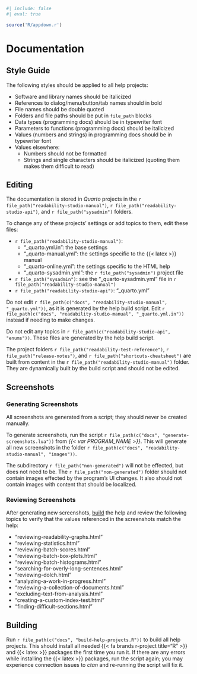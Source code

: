 ```r
#| include: false
#| eval: true

source('R/appdown.r')
```

# Documentation

## Style Guide {-}

The following styles should be applied to all help projects:

- Software and library names should be italicized
- References to dialog/menu/button/tab names should in bold
- File names should be double quoted
- Folders and file paths should be put in `file_path` blocks
- Data types (programming docs) should be in typewriter font
- Parameters to functions (programming docs) should be italicized
- Values (numbers and strings) in programming docs should be in typewriter font
- Values elsewhere:
  - Numbers should not be formatted
  - Strings and single characters should be italicized (quoting them makes them difficult to read)

## Editing {-}

The documentation is stored in *Quarto* projects in the `r file_path("readability-studio-manual")`, `r file_path("readability-studio-api")`, and `r file_path("sysadmin")` folders.

To change any of these projects' settings or add topics to them, edit these files:

- `r file_path("readability-studio-manual")`:
  - "\_quarto.yml.in": the base settings
  - "\_quarto-manual.yml": the settings specific to the {{< latex >}} manual
  - "\_quarto-online.yml": the settings specific to the HTML help
  - "\_quarto-sysadmin.yml": the `r file_path("sysadmin")` project file
- `r file_path("sysadmin")`: see the "\_quarto-sysadmin.yml" file in `r file_path("readability-studio-manual")`
- `r file_path("readability-studio-api")`: "\_quarto.yml"

::: {.warningsection data-latex=""}
Do not edit `r file_path(c("docs", "readability-studio-manual", "_quarto.yml"))`, as it is generated by the help build script.
Edit `r file_path(c("docs", "readability-studio-manual", "_quarto.yml.in"))` instead if needing to make changes.
:::

::: {.warningsection data-latex=""}
Do not edit any topics in `r file_path(c("readability-studio-api", "enums"))`.
These files are generated by the help build script.
:::

::: {.notesection data-latex=""}
The project folders `r file_path("readability-test-reference")`, `r file_path("release-notes")`, and `r file_path("shortcuts-cheatsheet")` are built from content in the `r file_path("readability-studio-manual")` folder.
They are dynamically built by the build script and should not be edited.
:::

## Screenshots {-#creating-screenshots}

### Generating Screenshots {-}

All screenshots are generated from a script; they should never be created manually.

To generate screenshots, run the script `r file_path(c("docs", "generate-screenshots.lua"))` from *{{< var PROGRAM_NAME >}}*.
This will generate all new screenshots in the folder `r file_path(c("docs", "readability-studio-manual", "images"))`.

The subdirectory `r file_path("non-generated")` will not be effected, but does not need to be.
The `r file_path("non-generated")` folder should not contain images effected by the program's UI changes.
It also should not contain images with content that should be localized.

### Reviewing Screenshots {-}

After generating new screenshots, [build](#building-help) the help and review the following topics to verify that the values referenced in the screenshots match the help:

- "reviewing-readability-graphs.html"
- "reviewing-statistics.html"
- "reviewing-batch-scores.html"
- "reviewing-batch-box-plots.html"
- "reviewing-batch-histograms.html"
- "searching-for-overly-long-sentences.html"
- "reviewing-dolch.html"
- "analyzing-a-work-in-progress.html"
- "reviewing-a-collection-of-documents.html"
- "excluding-text-from-analysis.html"
- "creating-a-custom-index-test.html"
- "finding-difficult-sections.html"

## Building {-#building-help}

Run `r file_path(c("docs", "build-help-projects.R"))` to build all help projects.
This should install all needed {{< fa brands r-project title="R" >}} and {{< latex >}} packages the first time you run it.
If there are any errors while installing the {{< latex >}} packages, run the script again; you may experience connection issues to *ctan* and re-running the script will fix it.
